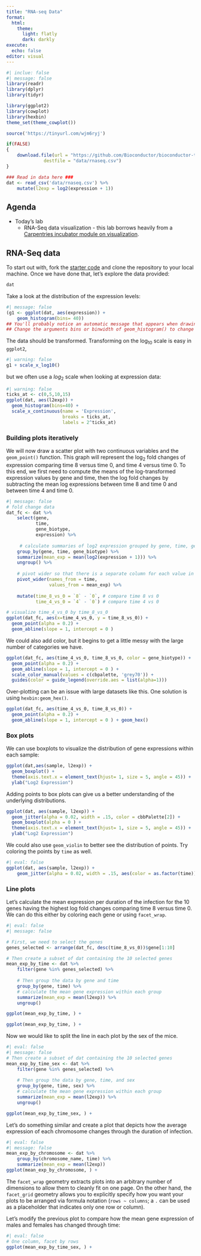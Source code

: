 ```yaml
---
title: "RNA-seq Data"
format: 
  html:
    theme: 
      light: flatly
      dark: darkly
execute:
  echo: false
editor: visual
---
```


```r
#| inclue: false
#| message: false
library(readr)
library(dplyr)
library(tidyr)

library(ggplot2)
library(cowplot)
library(hexbin)
theme_set(theme_cowplot())

source('https://tinyurl.com/wjm6ryj')

if(FALSE)
{
    download.file(url = "https://github.com/Bioconductor/bioconductor-teaching/raw/master/data/GSE96870/rnaseq.csv",
              destfile = "data/rnaseq.csv")
}

### Read in data here ###
dat <- read_csv('data/rnaseq.csv') %>%
    mutate(l2exp = log2(expression + 1))
```

## Agenda

-   Today's lab
    -   RNA-Seq data visualization - this lab borrows heavily from a [Carpentries incubator module on visualization](https://carpentries-incubator.github.io/bioc-intro/40-visualization.html).

## RNA-Seq data

To start out with, fork the [starter code](https://classroom.github.com/a/Yz2GMIqU) and clone the repository to your local machine. Once we have done that, let's explore the data provided:

```r
dat
```

Take a look at the distribution of the expression levels:

```r
#| message: false
(g1 <- ggplot(dat, aes(expression)) +
    geom_histogram(bins= 40))
## You'll probably notice an automatic message that appears when drawing the histogram: `stat_bin()` using `bins = 30`. Pick better value with `binwidth`.
## Change the arguments bins or binwidth of geom_histogram() to change the number or width of the bins.
```

The data should be transformed. Transforming on the $\log_{10}$ scale is easy in `ggplot2`,

```r
#| warning: false
g1 + scale_x_log10()
```

but we often use a $log_2$ scale when looking at expression data:

```r
#| warning: false
ticks_at <- c(0,5,10,15)
ggplot(dat, aes(l2exp)) +
  geom_histogram(bins=40) +
  scale_x_continuous(name = 'Expression',
                     breaks = ticks_at,
                     labels = 2^ticks_at)

```

### Building plots iteratively

We will now draw a scatter plot with two continuous variables and the `geom_point()` function. This graph will represent the $\log_2$ fold changes of expression comparing time 8 versus time 0, and time 4 versus time 0. To this end, we first need to compute the means of the log-transformed expression values by gene and time, then the log fold changes by subtracting the mean log expressions between time 8 and time 0 and between time 4 and time 0.

```r
#| message: false
# fold change data
dat_fc <- dat %>% 
    select(gene, 
           time,
           gene_biotype,
           expression) %>%
    
     # calculate summaries of log2 expression grouped by gene, time, gene_biotype
    group_by(gene, time, gene_biotype) %>%
    summarize(mean_exp = mean(log2(expression + 1))) %>%
    ungroup() %>%
    
    # pivot wider so that there is a separate column for each value in time
    pivot_wider(names_from = time,
                values_from = mean_exp) %>%
    
    mutate(time_8_vs_0 = `8` - `0`, # compare time 8 vs 0
           time_4_vs_0 = `4` - `0`) # compare time 4 vs 0

# visualize time_4_vs_0 by time_8_vs_0 
ggplot(dat_fc, aes(x=time_4_vs_0, y = time_8_vs_0)) + 
  geom_point(alpha = 0.2) +
  geom_abline(slope = 1, intercept = 0 )
```

We could also add color, but it begins to get a little messy with the large number of categories we have.

```r
ggplot(dat_fc, aes(time_4_vs_0, time_8_vs_0, color = gene_biotype)) +
  geom_point(alpha = 0.2) +
  geom_abline(slope = 1, intercept = 0 ) + 
  scale_color_manual(values = c(cbpalette, 'grey70')) +
  guides(color = guide_legend(override.aes = list(alpha=1)))

```

Over-plotting can be an issue with large datasets like this. One solution is using `hexbin:geom_hex()`.

```r
ggplot(dat_fc, aes(time_4_vs_0, time_8_vs_0)) +
  geom_point(alpha = 0.2) +
  geom_abline(slope = 1, intercept = 0 ) + geom_hex()

```

### Box plots

We can use boxplots to visualize the distribution of gene expressions within each sample:

```r
ggplot(dat,aes(sample, l2exp)) +
  geom_boxplot() +
  theme(axis.text.x = element_text(hjust= 1, size = 5, angle = 45)) +
  ylab("Log2 Expression")
```

Adding points to box plots can give us a better understanding of the underlying distributions.

```r
ggplot(dat, aes(sample, l2exp)) +
  geom_jitter(alpha = 0.02, width = .15, color = cbbPalette[2]) +
  geom_boxplot(alpha = 0 ) +
  theme(axis.text.x = element_text(hjust= 1, size = 5, angle = 45)) +
  ylab("Log2 Expression")
```

We could also use `geom_violin` to better see the distribution of points. Try coloring the points by `time` as well.

```r
#| eval: false
ggplot(dat, aes(sample, l2exp)) +
    geom_jitter(alpha = 0.02, width = .15, aes(color = as.factor(time))) +

```

### Line plots

Let's calculate the mean expression per duration of the infection for the 10 genes having the highest log fold changes comparing time 8 versus time 0. We can do this either by coloring each gene or using `facet_wrap`.

```r
#| eval: false
#| message: false

# First, we need to select the genes
genes_selected <- arrange(dat_fc, desc(time_8_vs_0))$gene[1:10]

# Then create a subset of dat containing the 10 selected genes
mean_exp_by_time <- dat %>%
    filter(gene %in% genes_selected) %>%
    
    # Then group the data by gene and time
    group_by(gene, time) %>%
    # calculate the mean gene expression within each group
    summarize(mean_exp = mean(l2exp)) %>%
    ungroup()

ggplot(mean_exp_by_time, ) +

ggplot(mean_exp_by_time, ) +

```

Now we would like to split the line in each plot by the sex of the mice.

```r
#| eval: false
#| message: false
# Then create a subset of dat containing the 10 selected genes
mean_exp_by_time_sex <- dat %>%
    filter(gene %in% genes_selected) %>%
    
    # Then group the data by gene, time, and sex
    group_by(gene, time, sex) %>%
    # calculate the mean gene expression within each group
    summarize(mean_exp = mean(l2exp)) %>%
    ungroup()

ggplot(mean_exp_by_time_sex, ) +
```

Let's do something similar and create a plot that depicts how the average expression of each chromosome changes through the duration of infection.

```r
#| eval: false
#| message: false
mean_exp_by_chromosome <- dat %>%
    group_by(chromosome_name, time) %>%
    summarize(mean_exp = mean(l2exp))
ggplot(mean_exp_by_chromosome, ) +

```

The `facet_wrap` geometry extracts plots into an arbitrary number of dimensions to allow them to cleanly fit on one page. On the other hand, the `facet_grid` geometry allows you to explicitly specify how you want your plots to be arranged via formula notation (`rows ~ columns`; a `.` can be used as a placeholder that indicates only one row or column).

Let's modify the previous plot to compare how the mean gene expression of males and females has changed through time:

```r
#| eval: false
# One column, facet by rows
ggplot(mean_exp_by_time_sex, ) +

```
